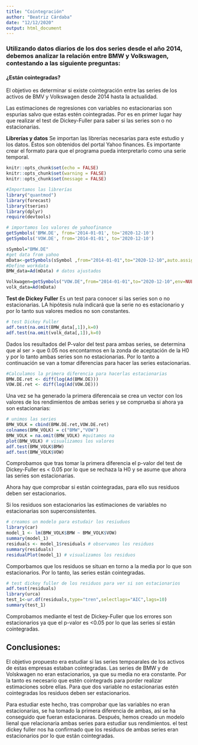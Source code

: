 ```yaml
---
title: "Cointegración"
author: "Beatriz Cárdaba"
date: "12/12/2020"
output: html_document
---
```



### Utilizando datos diarios de los dos series desde el año 2014, debemos analizar la relación entre BMW y Volkswagen, contestando a las siguiente preguntas:

#### ¿Están cointegradas?

El objetivo es determinar si existe cointegración entre las series de los activos de BMV y Volkswagen desde 2014 hasta la actualidad.

Las estimaciones de regresiones con variables no estacionarias son espurias salvo que estas estén cointegradas. Por es en primer lugar hay que realizar el test de Dickey-Fuller para saber si las series son o no estacionarias.


__Librerías y datos__
Se importan las librerías necesarias para este estudio y los datos. Éstos son obtenidos del portal Yahoo finances. Es importante crear el formato para que el programa pueda interpretarlo como una serie temporal.


```r
knitr::opts_chunk$set(echo = FALSE)
knitr::opts_chunk$set(warning = FALSE)
knitr::opts_chunk$set(message = FALSE)
```

```r
#Importamos las librerías
library("quantmod") 
library(forecast)
library(tseries)
library(dplyr)
require(devtools)
```

```r
# importamos los valores de yahoofinance
getSymbols('BMW.DE', from='2014-01-01', to='2020-12-10')
getSymbols('VOW.DE', from='2014-01-01', to='2020-12-10')
```

```r
sSymbol="BMW.DE"
#get data from yahoo
mData<-getSymbols(sSymbol ,from="2014-01-01",to="2020-12-10",auto.assign=FALSE)
#Define workdata
BMW_data=Ad(mData) # datos ajustados

```

```r

Volkwagen=getSymbols("VOW.DE",from="2014-01-01",to="2020-12-10",env=NULL)
volk_data=Ad(mData)
```

__Test de Dickey Fuller__
Es un test para conocer si las series son o no estacionarias. LA hipótesis nula indicará que la serie no es estacionario y por lo tanto sus valores medios no son constantes. 

```r
# test Dickey Fuller
adf.test(na.omit(BMW_data[,1]),k=0)
adf.test(na.omit(volk_data[,1]),k=0)

```

Dados los resultados del P-valor del test para ambas series, se determina que al ser > que 0.05 nos encontarmos en la zonda de aceptación de la H0 y por lo tanto ambas series son no estacionarias. Por lo tanto a continuación se van a tomar diferencias para hacer las series estacionarias.

```r
#Calculamos la primera diferencia para hacerlas estacionarias
BMW.DE.ret <- diff(log(Ad(BMW.DE))) 
VOW.DE.ret <- diff(log(Ad(VOW.DE)))
```

Una vez se ha generado la primera diferencaia se crea un vector con los valores de los rendimientos de ambas series y se comprueba si ahora ya son estacionarias:

```r
# unimos las series 
BMW_VOLK = cbind(BMW.DE.ret,VOW.DE.ret) 
colnames(BMW_VOLK) = c("BMW","VOW") 
BMW_VOLK = na.omit(BMW_VOLK) #quitamos na
plot(BMW_VOLK) # visualizamos los valores
adf.test(BMW_VOLK$BMW) 
adf.test(BMW_VOLK$VOW) 
```

Comprobamos que tras tomar la primera diferencia el p-valor del test de Dickey-Fuller es < 0.05 por lo que se rechaza la H0 y se asume que ahora las series son estacionarias.

Ahora hay que comprobar si están cointegradas, para ello sus residuos deben ser estacionarios.

Si los residuos son estacionarios las estimaciones de variables no estacionarias son superconsistentes.

```r
# creamos un modelo para estudair los resiuduos
library(car)
model_1 <- lm(BMW_VOLK$BMW ~ BMW_VOLK$VOW)
summary(model_1)
residuals <- model_1$residuals # observamos los residuos
summary(residuals)
residualPlot(model_1) # visualizamos los residuos
```

Comporbamos que los residuos se situan en torno a la media por lo que son estacionarios. Por lo tanto, las series están cointegradas.

```r
# test dickey fuller de los residuos para ver si son estacionarios
adf.test(residuals) 
library(urca) 
test_1<-ur.df(residuals,type="tren",selectlags="AIC",lags=10) 
summary(test_1)
```
Comprobamos mediante el test de Dickey-Fuller  que los errores son estacionarios ya que el p-valor es <0.05 por lo que las series sí están cointegradas.

## Conclusiones:
El objetivo propuesto era estudiar si las series tempoarales de los activos de estas empresas estaban cointegradas. Las series de BMW y de Volskwagen no eran estacionarios, ya que su media no era constante. Por la tanto es necesario que estén cointegrads para porder realizar estimaciones sobre ellas. Para que dos variable no estacionarias estén cointegradas los residuos deben ser estacionarios. 

Para estudiar este hecho, tras comprobar que las variables no eran estacionarias, se ha tomado la primera diferencia de ambas, así se ha conseguido que fueran estacionaras.
Después, hemos creado un modelo lienal que relacionaria ambas series para estudiar sus rendimientos. el test dickey fuller nos ha confirmado que los residuos de ambas series eran estacionarios por lo que están cointegradas.
